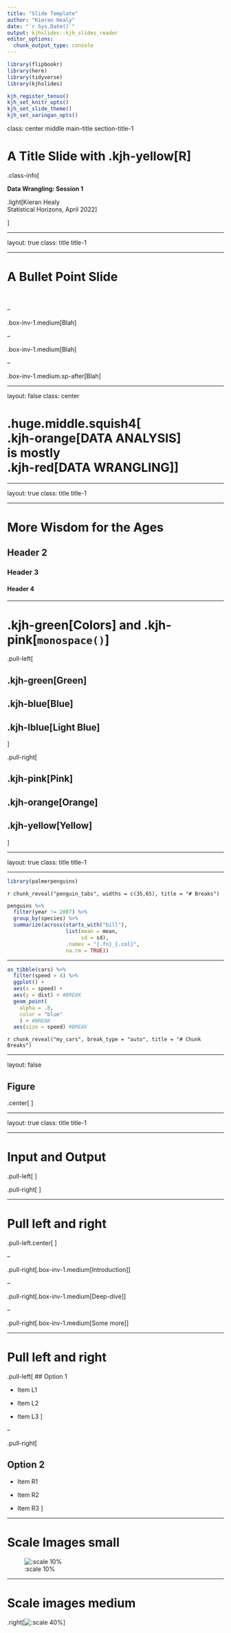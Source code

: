 ```yaml
---
title: "Slide Template"
author: "Kieran Healy"
date: "`r Sys.Date()`"
output: kjhslides::kjh_slides_reader
editor_options: 
  chunk_output_type: console
---
```



```r
library(flipbookr)
library(here)
library(tidyverse)
library(kjhslides)
```


```r

kjh_register_tenso()
kjh_set_knitr_opts()
kjh_set_slide_theme()
kjh_set_xaringan_opts()

```



class: center middle main-title section-title-1

# A Title Slide with .kjh-yellow[R]

.class-info[

**Data Wrangling: Session 1**

.light[Kieran Healy<br>
Statistical Horizons, April 2022
]

]

---

layout: true
class: title title-1

---

# A Bullet Point Slide

&nbsp;

--

.box-inv-1.medium[Blah]

--

.box-inv-1.medium[Blah]

--

.box-inv-1.medium.sp-after[Blah]

---

layout: false
class: center

# .huge.middle.squish4[<br />.kjh-orange[DATA ANALYSIS]<br />is mostly<br/>.kjh-red[DATA WRANGLING]]

---

layout: true
class: title title-1

---

# More Wisdom for the Ages

## Header 2

### Header 3

#### Header 4

---

# .kjh-green[Colors] and .kjh-pink[`monospace()`]


.pull-left[

## .kjh-green[Green]

## .kjh-blue[Blue]

## .kjh-lblue[Light Blue]

]

.pull-right[

## .kjh-pink[Pink]

## .kjh-orange[Orange]

## .kjh-yellow[Yellow]

]


---

layout: true
class: title title-1

---

```r

library(palmerpenguins)

```

`r chunk_reveal("penguin_tabs", widths = c(35,65), title = "# Breaks")`

```r
penguins %>% 
  filter(year != 2007) %>% 
  group_by(species) %>% 
  summarize(across(starts_with("bill"), 
                   list(mean = mean, 
                        sd = sd),
                   .names = "{.fn}_{.col}",
                   na.rm = TRUE)) 
```

---

```r
as_tibble(cars) %>%
  filter(speed > 4) %>%
  ggplot() +
  aes(x = speed) +
  aes(y = dist) + #BREAK
  geom_point(
    alpha = .8, 
    color = "blue" 
    ) + #BREAK
  aes(size = speed) #BREAK
```

`r chunk_reveal("my_cars", break_type = "auto", title = "# Chunk Breaks")`

---

layout: false

## Figure

.center[
<figure>
  <img src="../img/00-tidyverse-first.png" alt="The tidyverse" title="The tidyverse" width="60%">
</figure>
]

---

layout: true
class: title title-1

---

# Input and Output

.pull-left[
<figure>
  <img src="../img/00-lorem-ipsum-raw.png" alt="What we have" title="What we have" width="100%">
</figure>
]

.pull-right[
<figure>
  <img src="../img/00-lorem-ipsum-goal.png" alt="What we want" title="What we want" width="100%">
</figure>
]


---

# Pull left and right


.pull-left.center[
<figure>
  <img src="../img/00-tidyverse-first.png" alt="The tidyverse" title="The tidyverse" width="90%">
</figure>
]

--

.pull-right[.box-inv-1.medium[Introduction]]

--

.pull-right[.box-inv-1.medium[Deep-dive]]

--

.pull-right[.box-inv-1.medium[Some more]]

---

# Pull left and right


.pull-left[
## Option 1

- Item L1

- Item L2

- Item L3
]

--

.pull-right[

## Option 2

- Item R1

- Item R2

- Item R3
]

---

# Scale Images small

![:scale 10%](../img/00-r-logo.png)

---

# Scale images medium
.right[![:scale 40%](../img/00-r-logo.png)]




